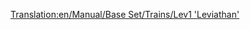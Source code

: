 [[Translation:en/Manual/Base Set/Trains/Lev1 'Leviathan']]
{{nl/Treinen|Naam=Lev1 'Leviathan'
|Afbeelding=[[File:en/Lev1leviathan.png]]
|Kosten=£82,031 ($164.062)
|Snelheid=402 km/h (251 mph)
|Gewicht=105 t
|Kracht=10,000 pk (7.457 kW)
|Onderhoudskosten=£3,515 ($7.030)
|Ontworpen=2020
|Levensduur=20
|Capaciteit=n.v.t.
|Omschrijving=Ondanks enkele betrouwbaarheidsproblemen, is deze locomotief een grote verbetering tegenover de monorail.

Vergeleken met de Millennium Z1, is de topsnelheid niet alleen 20% hoger, maar kan deze trein door de magnetische sporen ook heel lange en zware ladingen vervoeren.
|Real-life=Er is op heden geen gelijkaardige trein gevonden voor dit model. Misschien is de maglev binnen enkele jaren een echte technologie en kan je de eerste generatie maglevtreinen hier terugvinden.
}}